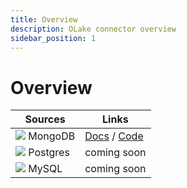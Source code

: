 ```yaml
---
title: Overview
description: OLake connector overview
sidebar_position: 1
---
```


# Overview


| Sources | Links |
| --------| ----- |
| <img src="/img/logo/mongodb.webp" width={20} height={20} /> MongoDB  | [Docs](./mongodb/overview) / [Code](https://github.com/datazip-inc/olake/tree/master/drivers/mongodb)  |
| <img src="/img/logo/postgres.png" width={20} height={20} /> Postgres | coming soon | 
| <img src="/img/logo/mysql.png" width={20} height={20} /> MySQL |   coming soon | 